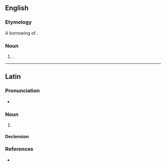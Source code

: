 ==English==

===Etymology===
A borrowing of {{bor|en|la|promontorium}}.

===Noun===
{{en-noun|s|promontoria}}

# {{syn of|promontory|lang=en|nodot=a}}.

----

==Latin==

===Pronunciation===
* {{la-IPA|prōmontorium}}

===Noun===
{{la-noun|prōmontorium<2>}}

# {{alternative form of|prōmunturium|lang=la}}

====Declension====
{{la-ndecl|prōmontorium<2>}}

===References===
* {{R:du Cange}}